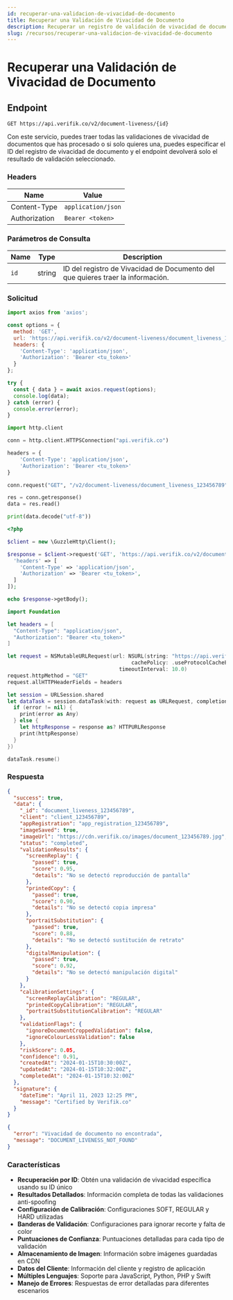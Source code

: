```yaml
---
id: recuperar-una-validacion-de-vivacidad-de-documento
title: Recuperar una Validación de Vivacidad de Documento
description: Recuperar un registro de validación de vivacidad de documento específico usando su identificador único
slug: /recursos/recuperar-una-validacion-de-vivacidad-de-documento
---
```



# Recuperar una Validación de Vivacidad de Documento

## Endpoint

```
GET https://api.verifik.co/v2/document-liveness/{id}
```

Con este servicio, puedes traer todas las validaciones de vivacidad de documentos que has procesado o si solo quieres una, puedes especificar el ID del registro de vivacidad de documento y el endpoint devolverá solo el resultado de validación seleccionado.

### Headers

| Name          | Value              |
| ------------- | ------------------ |
| Content-Type  | `application/json` |
| Authorization | `Bearer <token>`   |

### Parámetros de Consulta

| Name | Type   | Description                                                      |
| ---- | ------ | ---------------------------------------------------------------- |
| `id` | string | ID del registro de Vivacidad de Documento del que quieres traer la información. |

### Solicitud

<Tabs>
  <TabItem value="javascript" label="JavaScript">

```javascript
import axios from 'axios';

const options = {
  method: 'GET',
  url: 'https://api.verifik.co/v2/document-liveness/document_liveness_123456789',
  headers: {
    'Content-Type': 'application/json',
    'Authorization': 'Bearer <tu_token>'
  }
};

try {
  const { data } = await axios.request(options);
  console.log(data);
} catch (error) {
  console.error(error);
}
```

  </TabItem>
  <TabItem value="python" label="Python">

```python
import http.client

conn = http.client.HTTPSConnection("api.verifik.co")

headers = {
    'Content-Type': 'application/json',
    'Authorization': 'Bearer <tu_token>'
}

conn.request("GET", "/v2/document-liveness/document_liveness_123456789", headers=headers)

res = conn.getresponse()
data = res.read()

print(data.decode("utf-8"))
```

  </TabItem>
  <TabItem value="php" label="PHP">

```php
<?php

$client = new \GuzzleHttp\Client();

$response = $client->request('GET', 'https://api.verifik.co/v2/document-liveness/document_liveness_123456789', [
  'headers' => [
    'Content-Type' => 'application/json',
    'Authorization' => 'Bearer <tu_token>',
  ]
]);

echo $response->getBody();
```

  </TabItem>
  <TabItem value="swift" label="Swift">

```swift
import Foundation

let headers = [
  "Content-Type": "application/json",
  "Authorization": "Bearer <tu_token>"
]

let request = NSMutableURLRequest(url: NSURL(string: "https://api.verifik.co/v2/document-liveness/document_liveness_123456789")! as URL,
                                        cachePolicy: .useProtocolCachePolicy,
                                    timeoutInterval: 10.0)
request.httpMethod = "GET"
request.allHTTPHeaderFields = headers

let session = URLSession.shared
let dataTask = session.dataTask(with: request as URLRequest, completionHandler: { (data, response, error) -> Void in
  if (error != nil) {
    print(error as Any)
  } else {
    let httpResponse = response as? HTTPURLResponse
    print(httpResponse)
  }
})

dataTask.resume()
```

  </TabItem>
</Tabs>

### Respuesta

<Tabs>
  <TabItem value="200" label="200">

```json
{
  "success": true,
  "data": {
    "_id": "document_liveness_123456789",
    "client": "client_123456789",
    "appRegistration": "app_registration_123456789",
    "imageSaved": true,
    "imageUrl": "https://cdn.verifik.co/images/document_123456789.jpg",
    "status": "completed",
    "validationResults": {
      "screenReplay": {
        "passed": true,
        "score": 0.95,
        "details": "No se detectó reproducción de pantalla"
      },
      "printedCopy": {
        "passed": true,
        "score": 0.90,
        "details": "No se detectó copia impresa"
      },
      "portraitSubstitution": {
        "passed": true,
        "score": 0.88,
        "details": "No se detectó sustitución de retrato"
      },
      "digitalManipulation": {
        "passed": true,
        "score": 0.92,
        "details": "No se detectó manipulación digital"
      }
    },
    "calibrationSettings": {
      "screenReplayCalibration": "REGULAR",
      "printedCopyCalibration": "REGULAR",
      "portraitSubstitutionCalibration": "REGULAR"
    },
    "validationFlags": {
      "ignoreDocumentCroppedValidation": false,
      "ignoreColourLessValidation": false
    },
    "riskScore": 0.05,
    "confidence": 0.91,
    "createdAt": "2024-01-15T10:30:00Z",
    "updatedAt": "2024-01-15T10:32:00Z",
    "completedAt": "2024-01-15T10:32:00Z"
  },
  "signature": {
    "dateTime": "April 11, 2023 12:25 PM",
    "message": "Certified by Verifik.co"
  }
}
```

  </TabItem>
  <TabItem value="404" label="404">

```json
{
  "error": "Vivacidad de documento no encontrada",
  "message": "DOCUMENT_LIVENESS_NOT_FOUND"
}
```

  </TabItem>
</Tabs>

### Características

- **Recuperación por ID**: Obtén una validación de vivacidad específica usando su ID único
- **Resultados Detallados**: Información completa de todas las validaciones anti-spoofing
- **Configuración de Calibración**: Configuraciones SOFT, REGULAR y HARD utilizadas
- **Banderas de Validación**: Configuraciones para ignorar recorte y falta de color
- **Puntuaciones de Confianza**: Puntuaciones detalladas para cada tipo de validación
- **Almacenamiento de Imagen**: Información sobre imágenes guardadas en CDN
- **Datos del Cliente**: Información del cliente y registro de aplicación
- **Múltiples Lenguajes**: Soporte para JavaScript, Python, PHP y Swift
- **Manejo de Errores**: Respuestas de error detalladas para diferentes escenarios

